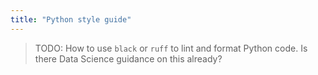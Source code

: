 ```yaml
---
title: "Python style guide"
---
```


> TODO: How to use `black` or `ruff` to lint and format Python code. Is there Data Science guidance on this already?
